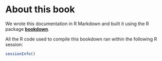 # About this book

We wrote this documentation in R Markdown and built it using the R package [**bookdown**](https://github.com/rstudio/bookdown).

All the R code used to compile this bookdown ran within the following R session:

```r
sessionInfo()
```
